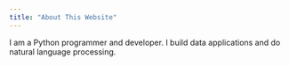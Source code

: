 ```yaml
---
title: "About This Website"
---
```


I am a Python programmer and developer. 
I build data applications and do natural language processing.
